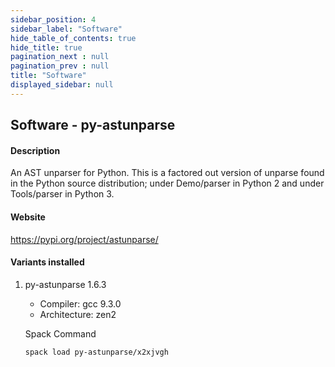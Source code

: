 ```yaml
---
sidebar_position: 4
sidebar_label: "Software"
hide_table_of_contents: true
hide_title: true
pagination_next : null
pagination_prev : null
title: "Software"
displayed_sidebar: null
---
```


## Software - py-astunparse


#### Description
An AST unparser for Python. This is a factored out version of unparse found in the Python source distribution; under Demo/parser in Python 2 and under Tools/parser in Python 3.

#### Website
https://pypi.org/project/astunparse/

#### Variants installed

1. py-astunparse 1.6.3

    - Compiler: gcc 9.3.0
    - Architecture: zen2

    Spack Command
    ```bash
    spack load py-astunparse/x2xjvgh
    ```
